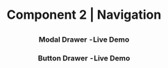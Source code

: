 

<Meta title="Component 2"  component="Navigation" />

#  <center> Component 2 | Navigation </center>

## 

### <center> Modal Drawer  - Live Demo </center>



<Canvas>
  <Story name="Modal Drawer">
      <HiddenMenu />
  </Story>
</Canvas>

### 
### 
###
### 

### <center> Button Drawer  - Live Demo </center>


<Canvas>
  <Story name="Bottom drawer">
      <BottomNavigation />
  </Story>
</Canvas>
